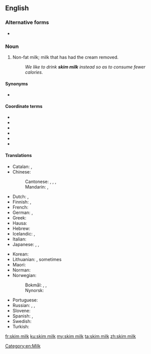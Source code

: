 {{also|skim-milk}}
==English==

===Alternative forms===
* {{l|en|skimmed milk}} {{qualifier|UK}}

===Noun===
{{en-noun|~}}

# {{lb|en|North America|Australia}} Non-fat milk; milk that has had the cream removed.
#: ''We like to drink '''skim milk''' instead so as to consume fewer calories.''

====Synonyms====
* {{l|en|non-fat milk}}

====Coordinate terms====
* {{l|en|2% milk}} <!--In US, it is usually called "2%" not "2% milk". Is this true in UK also?-->
* {{l|en|full cream milk}}
* {{l|en|powdered milk}}
* {{l|en|semi-skimmed milk}}
* {{l|en|soy milk}}
* {{l|en|whole milk}}

====Translations====
{{trans-top|milk with removed cream}}
* Catalan: {{t|ca|llet desnatada|f}}, {{t|ca|llet descremada|f}}
* Chinese:
*: Cantonese: {{t|yue|脫脂奶|sc=Hani}}, {{t|yue|脱脂奶|tr=tyut3 zi1 naai5|sc=Hani}}, {{t|yue|脫脂牛奶|sc=Hani}}, {{t|yue|脱脂牛奶|tr=tyut3 zi1 ngau4 naai5|sc=Hani}}
*: Mandarin: {{t|cmn|脫脂牛奶|sc=Hani}}, {{t|cmn|脱脂牛奶|tr=tuōzhī niúnǎi|sc=Hani}}
* Dutch: {{t|nl|afgeroomde melk|f}}, {{t|nl|magere melk|f}}
* Finnish: {{t|fi|[[rasvaton]] [[maito]]}}, {{t+|fi|kurri}}
* French: {{t+|fr|lait écrémé|m}}
* German: {{t|de|[[entrahmt]]e [[Milch]]|f}}, {{t+|de|Magermilch|f}}
* Greek: {{t|el|αποβουτυρωμένο γάλα|n}}
* Hausa: {{t|ha|tsala}}
* Hebrew: {{t-needed|he}}
* Icelandic: {{t|is|undanrenna|f}}, {{t+|is|léttmjólk|f}}
* Italian: {{t|it|latte scremato|m}}
* Japanese: {{t|ja|脱脂粉乳|tr=だっしふんにゅう, dasshi funnyū|sc=Jpan}} {{qualifier|powdered}}, {{t|ja|スキムミルク|tr=sukimu miruku|sc=Jpan}}, {{t|ja|スキム・ミルク|tr=sukimu miruku|sc=Jpan}}
{{trans-mid}}
* Korean: {{t-needed|ko}}
* Lithuanian: {{t|lt|nugriebtas pienas|m}}, sometimes {{t|lt|liespienis|m}}
* Maori: {{t|mi|miraka kore kirīmi}}
* Norman: {{t|nrf|lait êcrémé|m}}
* Norwegian:
*: Bokmål: {{t|nb|skummet melk|m|f}}, {{t|nb|skumma melk|m|f}}, {{t|nb|skumma mjølk|m|f}}
*: Nynorsk: {{t|nn|skumma mjølk|f}}
* Portuguese: {{t|pt|[[leite]] [[desnatado]]|m}}
* Russian: {{t|ru|обезжи́ренное молоко́|n}}, {{t|ru|сня́тое молоко́|n}}, {{t+|ru|обра́т|m}} {{qualifier|rare}}
* Slovene: {{t+|sl|posneto mleko|n}}
* Spanish: {{t|es|leche desnatada|f}}, {{t|es|leche descremada|f}}
* Swedish: {{t|sv|skummjölk|c}}
* Turkish: {{t|tr|yağsız süt}}
{{trans-bottom}}

[[Category:en:Milk]]

[[fr:skim milk]]
[[ku:skim milk]]
[[my:skim milk]]
[[ta:skim milk]]
[[zh:skim milk]]